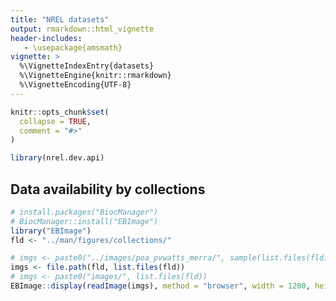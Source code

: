```yaml
---
title: "NREL datasets"
output: rmarkdown::html_vignette
header-includes:
   - \usepackage{amsmath}
vignette: >
  %\VignetteIndexEntry{datasets}
  %\VignetteEngine{knitr::rmarkdown}
  %\VignetteEncoding{UTF-8}
---
```


```r
knitr::opts_chunk$set(
  collapse = TRUE,
  comment = "#>"
)
```

```r
library(nrel.dev.api)
```

## Data availability by collections


```r
# install.packages("BiocManager")
# BiocManager::install("EBImage")
library("EBImage")
fld <- "../man/figures/collections/"

# imgs <- paste0("../images/poa_pvwatts_merra/", sample(list.files(fld), 5))
imgs <- file.path(fld, list.files(fld))
# imgs <- paste0("images/", list.files(fld))
EBImage::display(readImage(imgs), method = "browser", width = 1200, height = 820)
```

